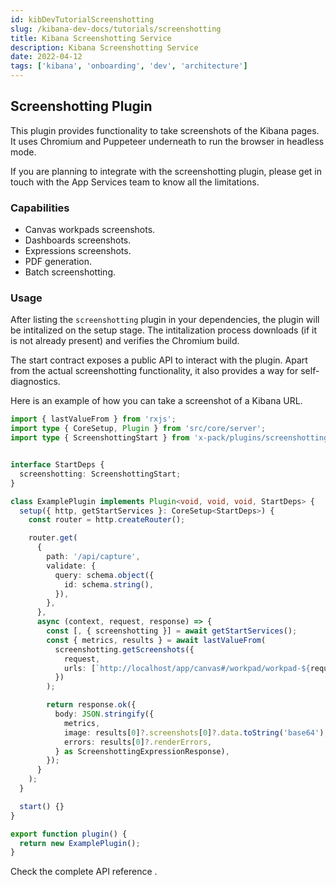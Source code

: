 ```yaml
---
id: kibDevTutorialScreenshotting
slug: /kibana-dev-docs/tutorials/screenshotting
title: Kibana Screenshotting Service
description: Kibana Screenshotting Service
date: 2022-04-12
tags: ['kibana', 'onboarding', 'dev', 'architecture']
---
```


## Screenshotting Plugin

This plugin provides functionality to take screenshots of the Kibana pages.
It uses Chromium and Puppeteer underneath to run the browser in headless mode.

If you are planning to integrate with the screenshotting plugin, please get in touch with the App Services team to know all the limitations.

### Capabilities
- Canvas workpads screenshots.
- Dashboards screenshots.
- Expressions screenshots.
- PDF generation.
- Batch screenshotting.

### Usage
After listing the `screenshotting` plugin in your dependencies, the plugin will be intitalized on the setup stage.
The intitalization process downloads (if it is not already present) and verifies the Chromium build.

The start contract exposes a public API to interact with the plugin.
Apart from the actual screenshotting functionality, it also provides a way for self-diagnostics.

Here is an example of how you can take a screenshot of a Kibana URL.


```typescript
import { lastValueFrom } from 'rxjs';
import type { CoreSetup, Plugin } from 'src/core/server';
import type { ScreenshottingStart } from 'x-pack/plugins/screenshotting/server';


interface StartDeps {
  screenshotting: ScreenshottingStart;
}

class ExamplePlugin implements Plugin<void, void, void, StartDeps> {
  setup({ http, getStartServices }: CoreSetup<StartDeps>) {
    const router = http.createRouter();

    router.get(
      {
        path: '/api/capture',
        validate: {
          query: schema.object({
            id: schema.string(),
          }),
        },
      },
      async (context, request, response) => {
        const [, { screenshotting }] = await getStartServices();
        const { metrics, results } = await lastValueFrom(
          screenshotting.getScreenshots({
            request,
            urls: [`http://localhost/app/canvas#/workpad/workpad-${request.query.id}`],
          })
        );

        return response.ok({
          body: JSON.stringify({
            metrics,
            image: results[0]?.screenshots[0]?.data.toString('base64'),
            errors: results[0]?.renderErrors,
          } as ScreenshottingExpressionResponse),
        });
      }
    );
  }

  start() {}
}

export function plugin() {
  return new ExamplePlugin();
}
```

<DocCallOut>
  Check the complete API reference <DocLink id="kibScreenshottingPluginApi" text="here" />.
</DocCallOut>
